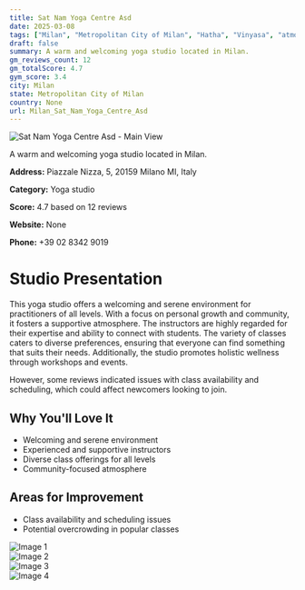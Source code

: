 ```yaml
---
title: Sat Nam Yoga Centre Asd
date: 2025-03-08
tags: ["Milan", "Metropolitan City of Milan", "Hatha", "Vinyasa", "atmosphere", "community", "Milan"]  
draft: false
summary: A warm and welcoming yoga studio located in Milan.
gm_reviews_count: 12
gm_totalScore: 4.7
gym_score: 3.4
city: Milan
state: Metropolitan City of Milan
country: None
url: Milan_Sat_Nam_Yoga_Centre_Asd
---
```


<div className="aspect-[16/9] relative my-8">
  <img 
    src="https://lh5.googleusercontent.com/p/AF1QipPnTQZAoTUNX_YuuRFCt3Gmw7p-sJzrni9ojWY1=w1920-h1080-k-no"
    alt="Sat Nam Yoga Centre Asd - Main View"
    className="object-cover absolute inset-0 w-full h-full rounded-lg"
  />
</div>

A warm and welcoming yoga studio located in Milan.

**Address:** Piazzale Nizza, 5, 20159 Milano MI, Italy

**Category:** Yoga studio

**Score:** 4.7 based on 12 reviews

**Website:** None

**Phone:** +39 02 8342 9019

# Studio Presentation

This yoga studio offers a welcoming and serene environment for practitioners of all levels. With a focus on personal growth and community, it fosters a supportive atmosphere. The instructors are highly regarded for their expertise and ability to connect with students. The variety of classes caters to diverse preferences, ensuring that everyone can find something that suits their needs. Additionally, the studio promotes holistic wellness through workshops and events.

However, some reviews indicated issues with class availability and scheduling, which could affect newcomers looking to join.

## Why You'll Love It

- Welcoming and serene environment
- Experienced and supportive instructors
- Diverse class offerings for all levels
- Community-focused atmosphere

## Areas for Improvement

- Class availability and scheduling issues
- Potential overcrowding in popular classes

<div className="grid grid-cols-1 xl:grid-cols-2 gap-4 my-8">
<div className="aspect-[4/3] relative"><img src="https://lh5.googleusercontent.com/p/AF1QipOIhHLksm3ikh5a-yK-oLDtuZG55Ckgc_w1SW4k=w1920-h1080-k-no" alt="Image 1" className="object-cover absolute inset-0 w-full h-full rounded-lg" /></div>
<div className="aspect-[4/3] relative"><img src="https://lh5.googleusercontent.com/p/AF1QipPtBQW8Zs7n1r0qmg1diDGrxDRI_AOAf5UQOfLi=w1920-h1080-k-no" alt="Image 2" className="object-cover absolute inset-0 w-full h-full rounded-lg" /></div>
<div className="aspect-[4/3] relative"><img src="https://lh5.googleusercontent.com/p/AF1QipMXFUKuKd_vJBbf9C9IeoWGd_AiSlgVMo1wI2g2=w1920-h1080-k-no" alt="Image 3" className="object-cover absolute inset-0 w-full h-full rounded-lg" /></div>
<div className="aspect-[4/3] relative"><img src="https://lh5.googleusercontent.com/p/AF1QipO85108Wji2QjDMqFjC9m8yIYEtjVVjBoZ3OB9Q=w1920-h1080-k-no" alt="Image 4" className="object-cover absolute inset-0 w-full h-full rounded-lg" /></div>
</div>